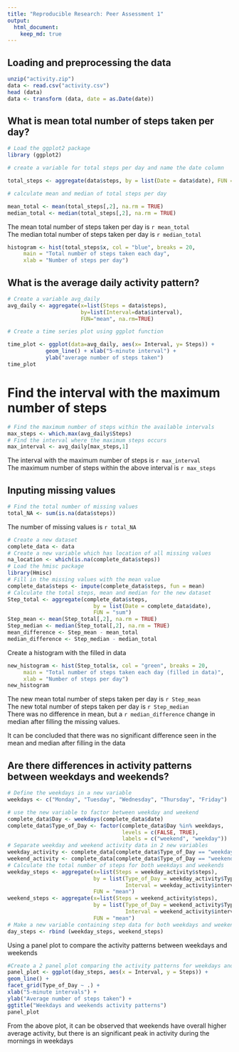 ```yaml
---
title: "Reproducible Research: Peer Assessment 1"
output: 
  html_document: 
    keep_md: true
---
```

## Loading and preprocessing the data
```r
unzip("activity.zip")
data <- read.csv("activity.csv")
head (data)
data <- transform (data, date = as.Date(date))
```

## What is mean total number of steps taken per day?

```r
# Load the ggplot2 package
library (ggplot2)

# create a variable for total steps per day and name the date column

total_steps <- aggregate(data$steps, by = list(Date = data$date), FUN = "sum")

# calculate mean and median of total steps per day

mean_total <- mean(total_steps[,2], na.rm = TRUE)
median_total <- median(total_steps[,2], na.rm = TRUE)
```

The mean total number of steps taken per day is `r mean_total`  
The median total number of steps taken per day is `r median_total`

```r
histogram <- hist(total_steps$x, col = "blue", breaks = 20,
     main = "Total number of steps taken each day",
     xlab = "Number of steps per day")

```

## What is the average daily activity pattern?

```r
# Create a variable avg_daily
avg_daily <- aggregate(x=list(Steps = data$steps), 
                       by=list(Interval=data$interval), 
                       FUN="mean", na.rm=TRUE)
```

```r
# Create a time series plot using ggplot function  

time_plot <- ggplot(data=avg_daily, aes(x= Interval, y= Steps)) +    
            geom_line() + xlab("5-minute interval") +
            ylab("average number of steps taken") 
time_plot
```

# Find the interval with the maximum number of steps

```r
# Find the maximum number of steps within the available intervals
max_steps <- which.max(avg_daily$Steps)
# Find the interval where the maximum steps occurs
max_interval <- avg_daily[max_steps,1]
```

The interval with the maximum number of steps is `r max_interval`\
The maximum number of steps within the above interval is `r max_steps`

## Inputing missing values

```r
# Find the total number of missing values
total_NA <- sum(is.na(data$steps))
```

The number of missing values is `r total_NA`

```r
# Create a new dataset
complete_data <- data
# Create a new variable which has location of all missing values
na_location <- which(is.na(complete_data$steps))
# Load the hmisc package
library(Hmisc)
# Fill in the missing values with the mean value
complete_data$steps <- impute(complete_data$steps, fun = mean)
# Calculate the total steps, mean and median for the new dataset
Step_total <- aggregate(complete_data$steps, 
                           by = list(Date = complete_data$date), 
                           FUN = "sum")
Step_mean <- mean(Step_total[,2], na.rm = TRUE)
Step_median <- median(Step_total[,2], na.rm = TRUE)
mean_difference <- Step_mean - mean_total
median_difference <- Step_median - median_total
```

Create a histogram with the filled in data

```r
new_histogram <- hist(Step_total$x, col = "green", breaks = 20,
     main = "Total number of steps taken each day (filled in data)",
     xlab = "Number of steps per day")
new_histogram
```

The new mean total number of steps taken per day is `r Step_mean`  
The new total number of steps taken per day is `r Step_median`     
There was no difference in mean, but a `r median_difference` change in median after filling the missing values.  

It can be concluded that there was no significant difference seen in the mean and median after filling in the data  

## Are there differences in activity patterns between weekdays and weekends?

```r
# Define the weekdays in a new variable
weekdays <- c("Monday", "Tuesday", "Wednesday", "Thursday", "Friday")

# use the new variable to factor between weekday and weekend
complete_data$Day <- weekdays(complete_data$date)
complete_data$Type_of_Day <- factor(complete_data$Day %in% weekdays,
                                    levels = c(FALSE, TRUE),
                                    labels = c("weekend", "weekday"))
# Separate weekday and weekend activity data in 2 new variables 
weekday_activity <- complete_data[complete_data$Type_of_Day == "weekday",]
weekend_activity <- complete_data[complete_data$Type_of_Day == "weekend",]
# Calculate the total number of steps for both weekdays and weekends 
weekday_steps <- aggregate(x=list(Steps = weekday_activity$steps),
                           by = list(Type_of_Day = weekday_activity$Type_of_Day, 
                                     Interval = weekday_activity$interval),
                           FUN = "mean")
weekend_steps <- aggregate(x=list(Steps = weekend_activity$steps), 
                           by = list(Type_of_Day = weekend_activity$Type_of_Day,
                                     Interval = weekend_activity$interval), 
                           FUN = "mean")
# Make a new variable containing step data for both weekdays and weekends with intervals 
day_steps <- rbind (weekday_steps, weekend_steps)
```
Using a panel plot to compare the activity patterns between weekdays and weekends 

```r
#Create a 2 panel plot comparing the activity patterns for weekdays and weekends
panel_plot <- ggplot(day_steps, aes(x = Interval, y = Steps)) + 
geom_line() + 
facet_grid(Type_of_Day ~ .) + 
xlab("5-minute intervals") + 
ylab("Average number of steps taken") + 
ggtitle("Weekdays and weekends activity patterns") 
panel_plot
```  

From the above plot, it can be observed that weekends have overall higher average activity, but there is an significant peak in activity during the mornings in weekdays
